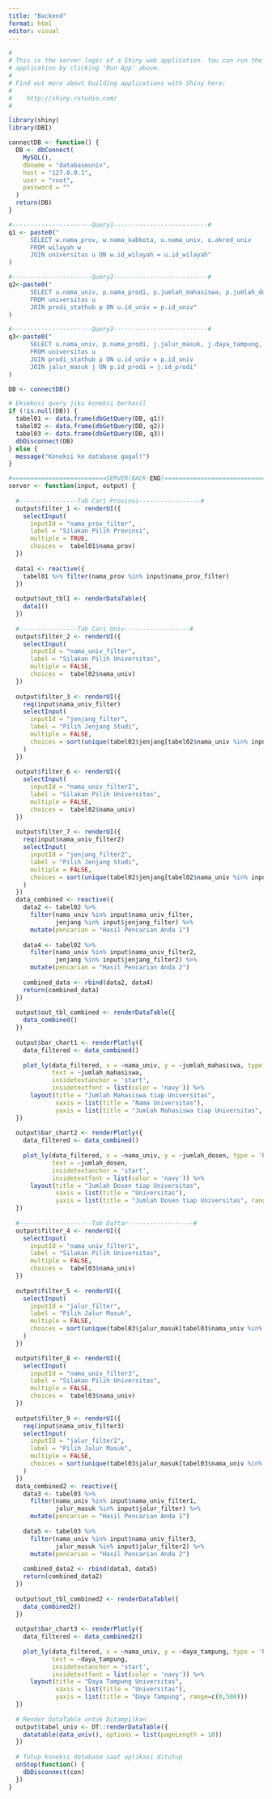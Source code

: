 ```yaml
---
title: "Backend"
format: html
editor: visual
---
```


```r
#
# This is the server logic of a Shiny web application. You can run the
# application by clicking 'Run App' above.
#
# Find out more about building applications with Shiny here:
#
#    http://shiny.rstudio.com/
#

library(shiny)
library(DBI)
```

```r
connectDB <- function() {
  DB <- dbConnect(
    MySQL(),
    dbname = "databaseuniv", 
    host = "127.0.0.1",
    user = "root",
    password = ""
  )
  return(DB)
}
```

```r
#----------------------Query1--------------------------#
q1 <- paste0("
      SELECT w.nama_prov, w.nama_kabkota, u.nama_univ, u.akred_univ
      FROM wilayah w
      JOIN universitas u ON w.id_wilayah = u.id_wilayah"
)
```

```r
#----------------------Query2--------------------------#
q2<-paste0("
      SELECT u.nama_univ, p.nama_prodi, p.jumlah_mahasiswa, p.jumlah_dosen, p. akred_prodi, p.jenjang
      FROM universitas u
      JOIN prodi_stathub p ON u.id_univ = p.id_univ"
)
```

```r
#----------------------Query3--------------------------#
q3<-paste0("
      SELECT u.nama_univ, p.nama_prodi, j.jalur_masuk, j.daya_tampung, j.website
      FROM universitas u
      JOIN prodi_stathub p ON u.id_univ = p.id_univ
      JOIN jalur_masuk j ON p.id_prodi = j.id_prodi"
)
```

```r
DB <- connectDB()
```

```r
# Eksekusi query jika koneksi berhasil
if (!is.null(DB)) {
  tabel01 <- data.frame(dbGetQuery(DB, q1))
  tabel02 <- data.frame(dbGetQuery(DB, q2))
  tabel03 <- data.frame(dbGetQuery(DB, q3))
  dbDisconnect(DB)
} else {
  message("Koneksi ke database gagal!")
}
```

```r
#==========================SERVER(BACK-END)===============================#
server <- function(input, output) {
  
  #----------------Tab Cari Provinsi-----------------#
  output$filter_1 <- renderUI({
    selectInput(
      inputId = "nama_prov_filter",
      label = "Silakan Pilih Provinsi",
      multiple = TRUE,
      choices =  tabel01$nama_prov)
  })
 
  data1 <- reactive({
    tabel01 %>% filter(nama_prov %in% input$nama_prov_filter)
  })
  
  output$out_tbl1 <- renderDataTable({
    data1()
  })
  
  #----------------Tab Cari Univ------------------#
  output$filter_2 <- renderUI({
    selectInput(
      inputId = "nama_univ_filter",
      label = "Silakan Pilih Universitas",
      multiple = FALSE,
      choices =  tabel02$nama_univ)
  })
  
  output$filter_3 <- renderUI({
    req(input$nama_univ_filter)
    selectInput(
      inputId = "jenjang_filter",
      label = "Pilih Jenjang Studi",
      multiple = FALSE, 
      choices = sort(unique(tabel02$jenjang[tabel02$nama_univ %in% input$nama_univ_filter]))
    )
  })
  
  output$filter_6 <- renderUI({
    selectInput(
      inputId = "nama_univ_filter2",
      label = "Silakan Pilih Universitas",
      multiple = FALSE,
      choices =  tabel02$nama_univ)
  })
  
  output$filter_7 <- renderUI({
    req(input$nama_univ_filter2)
    selectInput(
      inputId = "jenjang_filter2",
      label = "Pilih Jenjang Studi",
      multiple = FALSE, 
      choices = sort(unique(tabel02$jenjang[tabel02$nama_univ %in% input$nama_univ_filter2]))
    )
  })
  data_combined <- reactive({
    data2 <- tabel02 %>%
      filter(nama_univ %in% input$nama_univ_filter,
             jenjang %in% input$jenjang_filter) %>%
      mutate(pencarian = "Hasil Pencarian Anda 1")
    
    data4 <- tabel02 %>%
      filter(nama_univ %in% input$nama_univ_filter2,
             jenjang %in% input$jenjang_filter2) %>%
      mutate(pencarian = "Hasil Pencarian Anda 2")
    
    combined_data <- rbind(data2, data4)
    return(combined_data)
  })
  
  output$out_tbl_combined <- renderDataTable({
    data_combined()
  })
  
  output$bar_chart1 <- renderPlotly({
    data_filtered <- data_combined()
    
    plot_ly(data_filtered, x = ~nama_univ, y = ~jumlah_mahasiswa, type = 'bar',color="hotpink",
            text = ~jumlah_mahasiswa, 
            insidetextanchor = 'start', 
            insidetextfont = list(color = 'navy')) %>% 
      layout(title = "Jumlah Mahasiswa tiap Universitas",
             xaxis = list(title = "Nama Universitas"),
             yaxis = list(title = "Jumlah Mahasiswa tiap Universitas", range=c(0,500)))
  })
  
  output$bar_chart2 <- renderPlotly({
    data_filtered <- data_combined()
    
    plot_ly(data_filtered, x = ~nama_univ, y = ~jumlah_dosen, type = 'bar', color="hotpink",
            text = ~jumlah_dosen, 
            insidetextanchor = 'start', 
            insidetextfont = list(color = 'navy')) %>% 
      layout(title = "Jumlah Dosen tiap Universitas",
             xaxis = list(title = "Universitas"),
             yaxis = list(title = "Jumlah Dosen tiap Universitas", range=c(0,500)))
  })
  
  #--------------------Tab Daftar------------------#
  output$filter_4 <- renderUI({
    selectInput(
      inputId = "nama_univ_filter1",
      label = "Silakan Pilih Universitas",
      multiple = FALSE,
      choices =  tabel03$nama_univ)
  })
  
  output$filter_5 <- renderUI({
    selectInput(
      inputId = "jalur_filter",
      label = "Pilih Jalur Masuk",
      multiple = FALSE,
      choices = sort(unique(tabel03$jalur_masuk[tabel03$nama_univ %in% input$nama_univ_filter1]))
    )
  })

  output$filter_8 <- renderUI({
    selectInput(
      inputId = "nama_univ_filter3",
      label = "Silakan Pilih Universitas",
      multiple = FALSE,
      choices =  tabel03$nama_univ)
  })
  
  output$filter_9 <- renderUI({
    req(input$nama_univ_filter3)
    selectInput(
      inputId = "jalur_filter2",
      label = "Pilih Jalur Masuk",
      multiple = FALSE, 
      choices = sort(unique(tabel03$jalur_masuk[tabel03$nama_univ %in% input$nama_univ_filter3]))
    )
  })
  data_combined2 <- reactive({
    data3 <- tabel03 %>%
      filter(nama_univ %in% input$nama_univ_filter1,
             jalur_masuk %in% input$jalur_filter) %>%
      mutate(pencarian = "Hasil Pencarian Anda 1")
    
    data5 <- tabel03 %>%
      filter(nama_univ %in% input$nama_univ_filter3,
             jalur_masuk %in% input$jalur_filter2) %>%
      mutate(pencarian = "Hasil Pencarian Anda 2")
    
    combined_data2 <- rbind(data3, data5)
    return(combined_data2)
  })
  
  output$out_tbl_combined2 <- renderDataTable({
    data_combined2()
  })
  
  output$bar_chart3 <- renderPlotly({
    data_filtered <- data_combined2()
    
    plot_ly(data_filtered, x = ~nama_univ, y = ~daya_tampung, type = 'bar',color="hotpink",
            text = ~daya_tampung, 
            insidetextanchor = 'start', 
            insidetextfont = list(color = 'navy')) %>% 
      layout(title = "Daya Tampung Universitas",
             xaxis = list(title = "Universitas"),
             yaxis = list(title = "Daya Tampung", range=c(0,500)))
  })
  
  # Render DataTable untuk Ditampilkan
  output$tabel_univ <- DT::renderDataTable({
    datatable(data_univ(), options = list(pageLength = 10))
  })
  
  # Tutup koneksi database saat aplikasi ditutup
  onStop(function() {
    dbDisconnect(con)
  })
}

```
